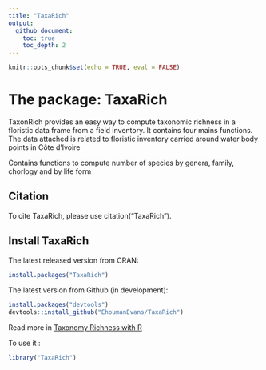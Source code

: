 ```yaml
---
title: "TaxaRich"
output: 
  github_document:
    toc: true
    toc_depth: 2
---
```


```r
knitr::opts_chunk$set(echo = TRUE, eval = FALSE)
```

# The package: TaxaRich

TaxonRich provides an easy way to compute taxonomic richness in a floristic data frame from a field inventory. It contains four mains functions. The data attached is related to floristic inventory carried around water body points in Côte d'Ivoire

Contains functions to compute number of species by genera, family, chorlogy and by life form


## Citation

To cite TaxaRich, please use citation("TaxaRich").


## Install TaxaRich

The latest released version from CRAN:
```r
install.packages("TaxaRich")
```

The latest version from Github (in development):
```r
install.packages("devtools")
devtools::install_github("EhoumanEvans/TaxaRich")
```
Read more in [Taxonomy Richness with R]( https://github.com/EhoumanEvans/TaxaRich)

To use it :
```r
library("TaxaRich")
```


